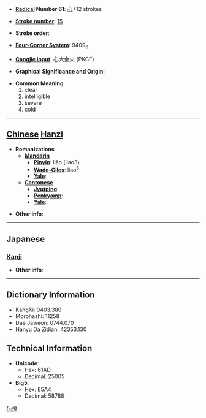 * '''[[Wiktionary:Chinese radical index| Radical]] Number 61''': [[Wiktionary:Chinese radical index 心|心]]+12 strokes

* '''[[Wiktionary:Chinese total strokes index|Stroke number]]''': [[Wiktionary:Chinese total strokes index 15|15]]

* '''Stroke order''': 

* '''[[Wiktionary:Chinese four corner index|Four-Corner System]]''': 9409<sub>6</sub>

* '''[[Wiktionary:Chinese Cangjie index|Cangjie input]]''': 心大金火 (PKCF)

* '''Graphical Significance and Origin''': 

* '''Common Meaning'''
*#clear
*# intelligible
*# severe
*# cold


----

== [[Chinese]] [[Hanzi]] ==

* '''Romanizations'''
** '''[[Mandarin]]'''
*** '''[[Pinyin]]''': liǎo (liao3)
*** '''[[Wade-Giles]]''': liao<sup>3</sup>
*** '''[[Yale]]''': 
** '''[[Cantonese]]'''
*** '''[[Jyutping]]''':
*** '''[[Penkyamp]]''': 
*** '''[[Yale]]''': 

* '''Other info''': 

----

==Japanese==
===[[Kanji]]===
{{kanji|on readings=[[りょう]] (ryō)
|kun readings=[[さとい]] (satoi)
}}

* '''Other info''':  

----

== Dictionary Information ==

* KangXi: 0403.380
* Morohashi: 11258
* Dae Jaweon: 0744.070
* Hanyu Da Zidian: 42353.130

== Technical Information ==

* '''Unicode''':
** Hex: 61AD
** Decimal: 25005
* '''Big5''':
** Hex: E5A4
** Decimal: 58788

[[fr:憭]]
